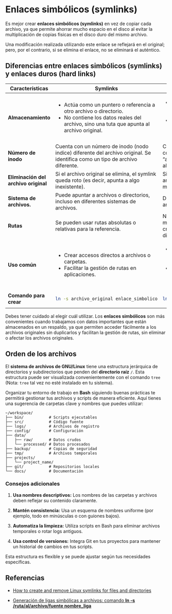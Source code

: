 # Enlaces simbólicos (symlinks)

Es mejor crear **enlaces simbólicos (symlinks)** en vez de copiar cada archivo, ya que permite ahorrar mucho espacio en el disco al evitar la multiplicación de copias fisicas en el disco duro del mismo archivo.

Una modificación realizada utilizando este enlace se reflejará en el original; pero, por el contrario, si se elimina el enlace, no se eliminará el auténtico.

## Diferencias entre enlaces simbólicos (symlinks) y enlaces duros (hard links)

+--------------------------------------+--------------------------------------------------------------------------------------------------------------------------------+-------------------------------------------------------------------------------------------------------------------------------------------------+
| Características                      | Symlinks                                                                                                                       | Hard links                                                                                                                                      |
+======================================+================================================================================================================================+=================================================================================================================================================+
| **Almacenamiento**                   | -   Actúa como un puntero o referencia a otro archivo o directorio.                                                            | -   Apunta directamente a los datos del archivo original.                                                                                       |
|                                      | -   No contiene los datos reales del archivo, sino una tuta que apunta al archivo original.                                    |                                                                                                                                                 |
|                                      |                                                                                                                                | ```{=html}                                                                                                                                      |
|                                      |                                                                                                                                | <!-- -->                                                                                                                                        |
|                                      |                                                                                                                                | ```                                                                                                                                             |
|                                      |                                                                                                                                | -   Comparte el mismo contenido que el archivo enlazado, no solo una referencia.                                                                |
+--------------------------------------+--------------------------------------------------------------------------------------------------------------------------------+-------------------------------------------------------------------------------------------------------------------------------------------------+
| **Número de inodo**                  | Cuenta con un número de inodo (nodo indice) diferente del archivo original. Se identifica como un tipo de archivo diferente.   | Comparte el mismo número de inodo con el destino. Elimina el concepto de "archivo original"; todos los hard links al mismo archivo son iguales. |
+--------------------------------------+--------------------------------------------------------------------------------------------------------------------------------+-------------------------------------------------------------------------------------------------------------------------------------------------+
| **Eliminación del archivo original** | Si el archivo original se elimina, el symlink queda roto (es decir, apunta a algo inexistente).                                | Si un hard link se elimina, los datos del archivo permanecen accesibles mientras existan otros hard links.                                      |
+--------------------------------------+--------------------------------------------------------------------------------------------------------------------------------+-------------------------------------------------------------------------------------------------------------------------------------------------+
| **Sistema de archivos.**             | Puede apuntar a archivos o directorios, incluso en diferentes sistemas de archivos.                                            | Deben residir en el mismo sistema de archivos.                                                                                                  |
+--------------------------------------+--------------------------------------------------------------------------------------------------------------------------------+-------------------------------------------------------------------------------------------------------------------------------------------------+
| **Rutas**                            | Se pueden usar rutas absolutas o relativas para la referencia.                                                                 | No puede enlazar directorios (en la mayoría de los sistemas modernos) ni cruzar sistemas de archivos diferentes.                                |
+--------------------------------------+--------------------------------------------------------------------------------------------------------------------------------+-------------------------------------------------------------------------------------------------------------------------------------------------+
| **Uso común**                        | -   Crear accesos directos a archivos o carpetas.                                                                              | -   Garantizar accesibilidad a datos independientemente de qué enlace se elimine.                                                               |
|                                      | -   Facilitar la gestión de rutas en aplicaciones.                                                                             | -   Compartir archivos de forma eficiente sin duplicar espacio en disco.                                                                        |
+--------------------------------------+--------------------------------------------------------------------------------------------------------------------------------+-------------------------------------------------------------------------------------------------------------------------------------------------+
| **Comando para crear**               | ``` {.bash eval="FALSE"}                                                                                                       | ``` {.bash eval="FALSE"}                                                                                                                        |
|                                      | ln -s archivo_original enlace_simbolico                                                                                        | ln archivo_original enlace_simbolico                                                                                                            |
|                                      | ```                                                                                                                            | ```                                                                                                                                             |
+--------------------------------------+--------------------------------------------------------------------------------------------------------------------------------+-------------------------------------------------------------------------------------------------------------------------------------------------+

::: callout-caution
Debes tener cuidado al elegir cuál utilizar. Los **enlaces simbólicos** son más convenientes cuando trabajamos con datos importantes que están almacenados en un respaldo, ya que permiten acceder fácilmente a los archivos originales sin duplicarlos y facilitan la gestión de rutas, sin eliminar o afectar los archivos originales.
:::

## Orden de los archivos

El **sistema de archivos de GNU/Linux** tiene una estructura jerárquica de directorios y subdirectorios que penden del **directorio raíz** `/`. Esta estructura puede ser visualizada convenientemente con el comando `tree` (Nota: `tree` tal vez no esté instalado en tu sistema).

Organizar tu entorno de trabajo en **Bash** siguiendo buenas prácticas te permitirá gestionar tus archivos y scripts de manera eficiente. Aquí tienes una sugerencia de carpetas clave y nombres que puedes utilizar:

```         
~/workspace/
├── bin/           # Scripts ejecutables
├── src/           # Código fuente
├── logs/          # Archivos de registro
├── config/        # Configuración
├── data/
│   ├── raw/       # Datos crudos
│   └── processed/ # Datos procesados
├── backup/        # Copias de seguridad
├── tmp/           # Archivos temporales
├── projects/
│   └── project_name/
├── git/           # Repositorios locales
└── docs/          # Documentación
```

### **Consejos adicionales**

1.  **Usa nombres descriptivos:** Los nombres de las carpetas y archivos deben reflejar su contenido claramente.

2.  **Mantén consistencia:** Usa un esquema de nombres uniforme (por ejemplo, todo en minúsculas o con guiones bajos).

3.  **Automatiza la limpieza:** Utiliza scripts en Bash para eliminar archivos temporales o rotar logs antiguos.

4.  **Usa control de versiones:** Integra Git en tus proyectos para mantener un historial de cambios en tus scripts.

Esta estructura es flexible y se puede ajustar según tus necesidades específicas.

## Referencias

-   [How to create and remove Linux symlinks for files and directories](https://www.hostinger.com/tutorials/how-to-create-symbolic-links-in-linux/?utm_campaign=Generic-Tutorials-DSA|NT:Se|LO:MX-EN&utm_medium=ppc&gad_source=1&gclid=Cj0KCQiAu8W6BhC-ARIsACEQoDBS5S76IeOtxlAtbyI5wPmsI72ILku8waMvXKlUo0X-ZzddJpjvKSAaAuAiEALw_wcB)

-   [Generación de ligas simbólicas a archivos: comando **ln -s /ruta/al/archivo/fuente nombre_liga**](https://vinuesa.github.io/intro2linux/index.html#generaci%C3%B3n-de-ligas-simb%C3%B3licas-a-archivos-comando-ln--s-rutaalarchivofuente-nombre_liga)

